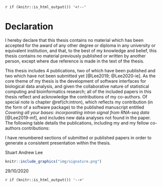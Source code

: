 `r if (knitr::is_html_output()) '<!--'` 

# Declaration {-}

I hereby declare that this thesis contains no material which has been accepted for the award of any other degree or diploma in any university or equivalent institution, and that, to the best of my knowledge and belief, this thesis contains no material previously published or written by another person, except where due reference is made in the text of the thesis.

This thesis includes 4 publications, two of which have been published and two 
which have not been submitted yet [@Lee2019; @Lee2020-ie].
As the core theme of my thesis is the development of software
interfaces for biological data analysis, and given the collaborative nature
of statistical computing and bioinformatics research; all of the included
papers in this thesis reflect and acknowledge the contributions of my 
co-authors. Of special note is chapter \@ref(ch:intron), which reflects my 
contribution (in the form of a software package) to the published manuscript entitled 
_Covering all your bases: incorporating intron signal from RNA-seq data_
[@Lee2019-mf], and includes new data analyses not found in the paper. 
The following table details the publications, including my and my fellow co-authors contributions:

\begin{table}
\centering\footnotesize\tabcolsep=0.12cm
\begin{tabular}{|p{1cm}|p{2cm}|p{1.5cm}|p{3.5cm}|p{3.5cm}|p{1.5cm}|}
\hline
\RaggedRight\textbf{Thesis Chapter}  & \RaggedRight\textbf{Publication Title}  & \RaggedRight\textbf{Status (published, in press, accepted or returned for revision)}  & \RaggedRight\textbf{Nature and} {\%} \RaggedRight\textbf{of student contribution} & \RaggedRight\textbf{Co-author name(s) Nature and} {\%} \RaggedRight\textbf{of Co-author’s contribution} & \RaggedRight\textbf{Co-author(s), Monash student Y/N} \\ \hline
2 & \textbf{plyranges}: a grammar of genomic data transformation & Published  & 70\%. Concept, software development, data analysis, and manuscript writing & (1) Dianne Cook, Concept and manuscript revision 10\% (2) Michael Lawrence, Concept and software development  20\% & \multicolumn{1}{c|}{(1) No (2) No}  \\
\hline
3 & Fluent genomics with \textbf{plyranges} and \textbf{tximeta} & Published & 60\%. Concept, software development, data analysis and manuscript writing  & (1) Michael Lawrence, manuscript feedback and editing 5\% (2) Michael I Love, Concept, data analysis and manuscript writing 35\% & \multicolumn{1}{c|}{(1) No (2) No} \\
\hline
\end{tabular}
\end{table}

\FloatBarrier

I have renumbered sections of submitted or published papers in order to generate a consistent presentation within the thesis.

\textbf{Student name:} Stuart Andrew Lee

\textbf{Student signature:}

```r
knitr::include_graphics("img/signature.png")
```

\textbf{Date:} 29/10/2020
<!--
I hereby certify that the above declaration correctly reflects the nature and extent of the student’s and co-authors’ contributions to this work. In instances where I am not the responsible author I have consulted with the responsible author to agree on the respective contributions of the authors. 

\textbf{Supervisor name:} Dianne Helen Cook

\textbf{Supervisor signature:}

```r
knitr::include_graphics("img/di.png")
```

\textbf{Date:} 05/08/2020

-->

`r if (knitr::is_html_output()) '-->'`

